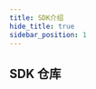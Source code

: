 ```yaml
---
title: SDK介绍
hide_title: true
sidebar_position: 1
---
```


## SDK 仓库

<CardSection id="Integrated">

  <Card
    title="Android"
    to="https://github.com/OpenIMSDK/Open-IM-SDK-Android"
  />
  <Card
    title="iOS"
    to="https://github.com/OpenIMSDK/Open-IM-SDK-iOS"
  />
  <Card
    title="Flutter"
    to="https://github.com/OpenIMSDK/Open-IM-SDK-Flutter"
  />
  <Card
    title="React Native"
    to="https://github.com/OpenIMSDK/Open-IM-SDK-ReactNative"
  />
  <Card
    title="uni-app"
    to="https://ext.dcloud.net.cn/plugin?id=6577"
  />
  <Card
    title="Browser"
    to="https://github.com/OpenIMSDK/Open-IM-SDK-Web-Wasm"
  />
  <Card
    title="小程序"
    to="https://github.com/OpenIMSDK/Open-IM-SDK-Web"
  />
</CardSection>
